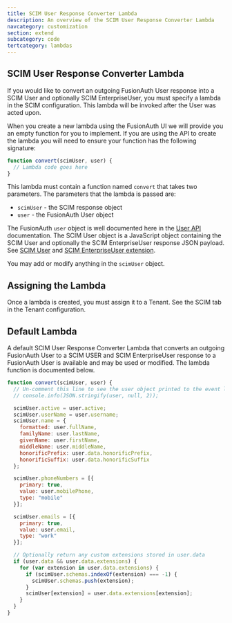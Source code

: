 ```yaml
---
title: SCIM User Response Converter Lambda
description: An overview of the SCIM User Response Converter Lambda
navcategory: customization
section: extend
subcategory: code
tertcategory: lambdas
---
```


## SCIM User Response Converter Lambda

If you would like to convert an outgoing FusionAuth User response into a SCIM User and optionally SCIM EnterpriseUser, you must specify a lambda in the SCIM configuration. This lambda will be invoked after the User was acted upon.

When you create a new lambda using the FusionAuth UI we will provide you an empty function for you to implement. If you are using the API to create the lambda you will need to ensure your function has the following signature:

```javascript
function convert(scimUser, user) {
  // Lambda code goes here
}
```

This lambda must contain a function named `convert` that takes two parameters. The parameters that the lambda is passed are:

* `scimUser` - the SCIM response object
* `user` - the FusionAuth User object

The FusionAuth `user` object is well documented here in the [User API](/docs/apis/users) documentation. The SCIM User object is a JavaScript object containing the SCIM User and optionally the SCIM EnterpriseUser response JSON payload. See [SCIM User](https://datatracker.ietf.org/doc/html/rfc7643#section-4.1) and [SCIM EnterpriseUser extension](https://datatracker.ietf.org/doc/html/rfc7643#section-4.3).

You may add or modify anything in the `scimUser` object.

## Assigning the Lambda

Once a lambda is created, you must assign it to a Tenant. See the SCIM tab in the Tenant configuration.

## Default Lambda

A default SCIM User Response Converter Lambda that converts an outgoing FusionAuth User to a SCIM USER and SCIM EnterpriseUser response to a FusionAuth User is available and may be used or modified. The lambda function is documented below.

```javascript
function convert(scimUser, user) {
  // Un-comment this line to see the user object printed to the event log
  // console.info(JSON.stringify(user, null, 2));

  scimUser.active = user.active;
  scimUser.userName = user.username;
  scimUser.name = {
    formatted: user.fullName,
    familyName: user.lastName,
    givenName: user.firstName,
    middleName: user.middleName,
    honorificPrefix: user.data.honorificPrefix,
    honorificSuffix: user.data.honorificSuffix
  };

  scimUser.phoneNumbers = [{
    primary: true,
    value: user.mobilePhone,
    type: "mobile"
  }];

  scimUser.emails = [{
    primary: true,
    value: user.email,
    type: "work"
  }];

  // Optionally return any custom extensions stored in user.data
  if (user.data && user.data.extensions) {
    for (var extension in user.data.extensions) {
      if (scimUser.schemas.indexOf(extension) === -1) {
        scimUser.schemas.push(extension);
      }
      scimUser[extension] = user.data.extensions[extension];
    }
  }
}
```
